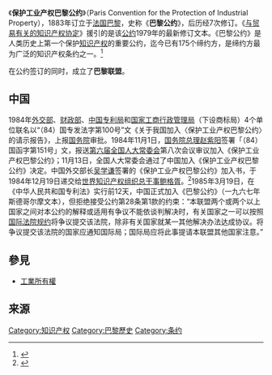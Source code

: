{{expand|time=2011-10-05T05:51:15+00:00}}

《'''保护工业产权巴黎公约'''》（Paris Convention for the Protection of Industrial Property），1883年订立于[[法国|法国]][[巴黎|巴黎]]，史称《'''巴黎公约'''》，后历经7次修订。《[[与贸易有关的知识产权协定|与贸易有关的知识产权协定]]》援引的是该[[公约|公约]]1979年的最新修订文本。《巴黎公约》是人类历史上第一个保护[[知识产权|知识产权]]的重要公约，迄今已有175个缔约方，是缔约方最为广泛的知识产权条约之一。<ref name="世界知识产权组织出版物">{{cite web | url=http://www.wipo.int/export/sites/www/madrid/zh/general/pdf/wipo_pub_418.pdf | title=商标国际注册马德里协定及其议定书的目的，基本概念和优越性 (世界知识产权组织出版物 第 418 号，2009年版) | publisher=世界知识产权组织 | accessdate=2014-02-13 | deadurl=yes | archiveurl=https://web.archive.org/web/20140224022149/http://www.wipo.int/export/sites/www/madrid/zh/general/pdf/wipo_pub_418.pdf | archivedate=2014-02-24 }}</ref>

在公约签订的同时，成立了'''巴黎联盟'''。
==中国==
1984年[[中华人民共和国外交部|外交部]]、[[中华人民共和国财政部|财政部]]、[[中国专利局|中国专利局]]和[[国家工商行政管理局|国家工商行政管理局]]（下设商标局）4个单位联名以“（84）国专发法字第100号”文《关于我国加入〈保护工业产权巴黎公约〉的请示报告》，上报[[中华人民共和国国务院|国务院]]审批。1984年11月1日，[[国务院总理|国务院总理]][[赵紫阳|赵紫阳]]签署「（84）国函字第151号」文，报送[[第六届全国人大常委会|第六届全国人大常委会]]第八次会议审议加入《保护工业产权巴黎公约》；11月13日，全国人大常委会通过了中国加入《保护工业产权巴黎公约》决定。中国外交部长[[吴学谦|吴学谦]]签署的《保护工业产权巴黎公约》加入书，于1984年12月19日递交给[[世界知识产权组织|世界知识产权组织总干事]][[鲍格胥|鲍格胥]]。<ref>{{Cite web |url=http://www.sipo.gov.cn/twzb/jnzlfss/jnzlfssbjzl/201003/t20100323_508792.html |title=赵元果：《中国加入《保护工业产权巴黎公约》回眸》  |accessdate=2017-03-25 |archive-date=2017-03-25 |archive-url=https://web.archive.org/web/20170325113013/http://www.sipo.gov.cn/twzb/jnzlfss/jnzlfssbjzl/201003/t20100323_508792.html |dead-url=yes }}</ref>1985年3月19日，在《中华人民共和国专利法》实行前12天，中国正式加入《巴黎公约》（一九六七年斯德哥尔摩文本），但拒绝接受公约第28条第1款的约束：“本联盟两个或两个以上国家之间对本公约的解释或适用有争议不能依谈判解决时，有关国家之一可以按照[[国际法院|国际法院规约]]将争议提交该法院，除非有关国家就某一其他解决办法达成协议。将争议提交该法院的国家应通知国际局；国际局应将此事提请本联盟其他国家注意。”

==參見==
*[[工業所有權|工業所有權]]
==来源==
{{reflist}}
{{商标法}}
[[Category:知识产权|Category:知识产权]]
[[Category:巴黎歷史|Category:巴黎歷史]]
[[Category:条约|Category:条约]]